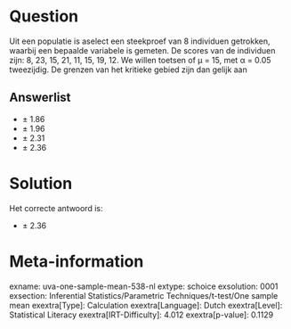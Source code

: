 Question
========

Uit een populatie is aselect een steekproef van 8 individuen getrokken,
waarbij een bepaalde variabele is gemeten. De scores van de individuen
zijn: 8, 23, 15, 21, 11, 15, 19, 12. We willen toetsen of μ = 15, met α
= 0.05 tweezijdig. De grenzen van het kritieke gebied zijn dan gelijk
aan


Answerlist
----------

* ± 1.86
* ± 1.96
* ± 2.31
* ± 2.36

Solution
========

Het correcte antwoord is: 

* ± 2.36

Meta-information
================
exname: uva-one-sample-mean-538-nl
extype: schoice
exsolution: 0001
exsection: Inferential Statistics/Parametric Techniques/t-test/One sample mean
exextra[Type]: Calculation
exextra[Language]: Dutch
exextra[Level]: Statistical Literacy
exextra[IRT-Difficulty]: 4.012
exextra[p-value]: 0.1129
